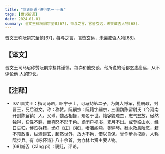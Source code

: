 ```yaml
---
title: "世说新语-德行第一-十五"
tags: [世说新语]
date: 2024-01-01
summary: 晋文王称阮嗣宗至慎[67]，每与之言，言皆玄远，未尝臧否人物[68]。
---
```


晋文王称阮嗣宗至慎[67]，每与之言，言皆玄远，未尝臧否人物[68]。

## 【译文】

晋文王司马昭称赞阮嗣宗极其谨慎，每次和他交谈，他所说的话都玄虚高远，从不评论他
人的短长。

## 【注释】

- [67]晋文王：指司马昭。昭字子上，司马懿第二子，为魏大将军，揽朝政，封晋王，死后谥文。称：称赞。阮嗣宗：阮籍字嗣宗，三国魏陈留尉氏（今河南开封陈留镇）人。父瑀，魏丞相掾，知名于世。籍容貌瑰杰，志气宏放，傲然独得，任性不羁，而喜怒不形于色。或闭户视书，累月不出。或登临山水，经日忘归。博览群籍，尤好《庄》《老》。嗜酒能啸，善弹琴。魏末政局险恶，籍不预政事，纵酒谈玄，超然世外，放达不拘，借以自保。曾作步兵校尉，人称阮步兵。有《咏怀诗》八十余首，为竹林七贤主要人物。
- [68]臧否（zāng pǐ）：褒贬，评论。